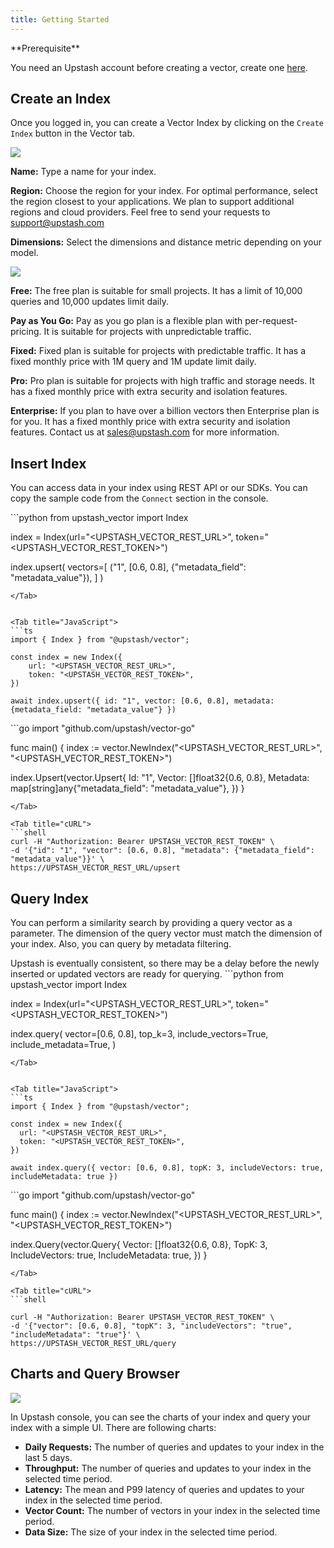 ```yaml
---
title: Getting Started
---
```


<Check >
**Prerequisite**

You need an Upstash account before creating a vector, create one 
[here](https://console.upstash.com).

</Check>

## Create an Index

Once you logged in, you can create a Vector Index by clicking on the `Create Index` button in the Vector tab.

<Frame style={{width: '600px'}}>
  <img src="/img/vector/getstarted/create_index.png" />
</Frame>

**Name:** Type a name for your index.

**Region:** Choose the region for your index. For optimal performance, select the region closest to your applications. We plan to support additional regions and cloud providers. Feel free to send your requests to [support@upstash.com](mailto:support@upstash.com)

**Dimensions:** Select the dimensions and distance metric depending on your model.

<Frame style={{width: '600px'}}>
  <img src="/img/vector/getstarted/select_plan.png"  />
</Frame>

**Free:** The free plan is suitable for small projects. It has a limit of 10,000 queries and 10,000 updates limit daily.

**Pay as You Go:** Pay as you go plan is a flexible plan with per-request-pricing. It is suitable for projects with unpredictable traffic. 

**Fixed:** Fixed plan is suitable for projects with predictable traffic. It has a fixed monthly price with 1M query and 1M update limit daily. 

**Pro:** Pro plan is suitable for projects with high traffic and storage needs. It has a fixed monthly price with extra security and isolation features.

**Enterprise:** If you plan to have over a billion vectors then Enterprise plan is for you. It has a fixed monthly price with extra security and isolation features. Contact us at [sales@upstash.com](mailto:sales@upstash.com) for more information. 

## Insert Index

You can access data in your index using REST API or our SDKs. You can copy the sample code from the `Connect` section in the console.

<Tabs>

<Tab title="Python">
```python
from upstash_vector import Index

index = Index(url="<UPSTASH_VECTOR_REST_URL>", token="<UPSTASH_VECTOR_REST_TOKEN>")

index.upsert(
  vectors=[
    ("1", [0.6, 0.8], {"metadata_field": "metadata_value"}),
  ]
)
```
</Tab>


<Tab title="JavaScript">
```ts
import { Index } from "@upstash/vector";

const index = new Index({
    url: "<UPSTASH_VECTOR_REST_URL>",
    token: "<UPSTASH_VECTOR_REST_TOKEN>",
})

await index.upsert({ id: "1", vector: [0.6, 0.8], metadata: {metadata_field: "metadata_value"} })
```
</Tab>

<Tab title="Go">
```go
import "github.com/upstash/vector-go"

func main() {
  index := vector.NewIndex("<UPSTASH_VECTOR_REST_URL>", "<UPSTASH_VECTOR_REST_TOKEN>")

  index.Upsert(vector.Upsert{
	  Id:       "1",
	  Vector:   []float32{0.6, 0.8},
	  Metadata: map[string]any{"metadata_field": "metadata_value"},
  })
}
```
</Tab>

<Tab title="cURL">
```shell
curl -H "Authorization: Bearer UPSTASH_VECTOR_REST_TOKEN" \
-d '{"id": "1", "vector": [0.6, 0.8], "metadata": {"metadata_field": "metadata_value"}}' \
https://UPSTASH_VECTOR_REST_URL/upsert
```
</Tab>


</Tabs>


## Query Index
You can perform a similarity search by providing a query vector as a parameter. The dimension of the query vector must match the dimension of your index. Also, you can query by metadata filtering.

<Note>
Upstash is eventually consistent, so there may be a delay before the newly inserted or updated vectors are ready for querying.
</Note>

<Tabs>

<Tab title="Python">
```python
from upstash_vector import Index

index = Index(url="<UPSTASH_VECTOR_REST_URL>", token="<UPSTASH_VECTOR_REST_TOKEN>")

index.query(
    vector=[0.6, 0.8],
    top_k=3,
    include_vectors=True,
    include_metadata=True,
)
```
</Tab>


<Tab title="JavaScript">
```ts
import { Index } from "@upstash/vector";

const index = new Index({
  url: "<UPSTASH_VECTOR_REST_URL>",
  token: "<UPSTASH_VECTOR_REST_TOKEN>",
})

await index.query({ vector: [0.6, 0.8], topK: 3, includeVectors: true, includeMetadata: true })
```
</Tab>

<Tab title="Go">
```go
import "github.com/upstash/vector-go"

func main() {
  index := vector.NewIndex("<UPSTASH_VECTOR_REST_URL>", "<UPSTASH_VECTOR_REST_TOKEN>")

  index.Query(vector.Query{
	  Vector:          []float32{0.6, 0.8},
	  TopK:            3,
	  IncludeVectors:  true,
	  IncludeMetadata: true,
  })
}
```
</Tab>

<Tab title="cURL">
```shell

curl -H "Authorization: Bearer UPSTASH_VECTOR_REST_TOKEN" \
-d '{"vector": [0.6, 0.8], "topK": 3, "includeVectors": "true", "includeMetadata": "true"}' \
https://UPSTASH_VECTOR_REST_URL/query
```
</Tab>


</Tabs>

## Charts and Query Browser

<Frame style={{width: '600px'}}>
  <img src="/img/vector/getstarted/charts.png" />
</Frame>


In Upstash console, you can see the charts of your index and query your index with a simple UI. There are following charts:

- **Daily Requests:** The number of queries and updates to your index in the last 5 days.
- **Throughput:** The number of queries and updates to your index in the selected time period.
- **Latency:** The mean and P99 latency of queries and updates to your index in the selected time period.
- **Vector Count:** The number of vectors in your index in the selected time period.
- **Data Size:** The size of your index in the selected time period.

